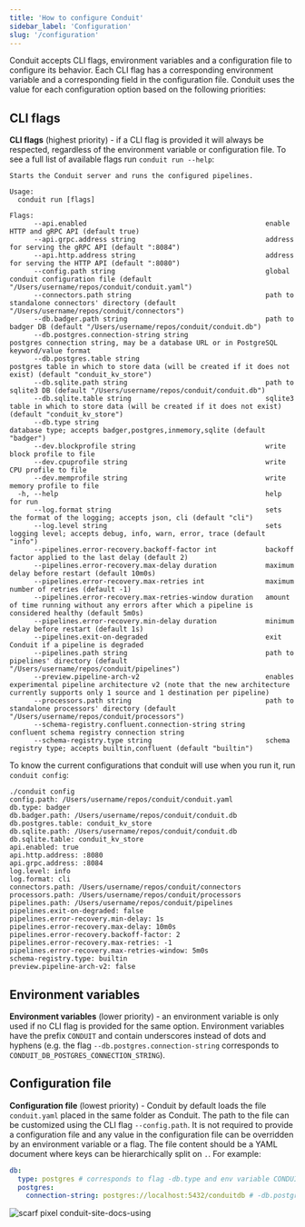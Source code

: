 ```yaml
---
title: 'How to configure Conduit'
sidebar_label: 'Configuration'
slug: '/configuration'
---
```


Conduit accepts CLI flags, environment variables and a configuration file to
configure its behavior. Each CLI flag has a corresponding environment variable
and a corresponding field in the configuration file. Conduit uses the value for
each configuration option based on the following priorities:

## CLI flags

 **CLI flags** (highest priority) - if a CLI flag is provided it will always be
  respected, regardless of the environment variable or configuration file. To
  see a full list of available flags run `conduit run --help`:

```text
Starts the Conduit server and runs the configured pipelines.

Usage:
  conduit run [flags]

Flags:
      --api.enabled                                            enable HTTP and gRPC API (default true)
      --api.grpc.address string                                address for serving the gRPC API (default ":8084")
      --api.http.address string                                address for serving the HTTP API (default ":8080")
      --config.path string                                     global conduit configuration file (default "/Users/username/repos/conduit/conduit.yaml")
      --connectors.path string                                 path to standalone connectors' directory (default "/Users/username/repos/conduit/connectors")
      --db.badger.path string                                  path to badger DB (default "/Users/username/repos/conduit/conduit.db")
      --db.postgres.connection-string string                   postgres connection string, may be a database URL or in PostgreSQL keyword/value format
      --db.postgres.table string                               postgres table in which to store data (will be created if it does not exist) (default "conduit_kv_store")
      --db.sqlite.path string                                  path to sqlite3 DB (default "/Users/username/repos/conduit/conduit.db")
      --db.sqlite.table string                                 sqlite3 table in which to store data (will be created if it does not exist) (default "conduit_kv_store")
      --db.type string                                         database type; accepts badger,postgres,inmemory,sqlite (default "badger")
      --dev.blockprofile string                                write block profile to file
      --dev.cpuprofile string                                  write CPU profile to file
      --dev.memprofile string                                  write memory profile to file
  -h, --help                                                   help for run
      --log.format string                                      sets the format of the logging; accepts json, cli (default "cli")
      --log.level string                                       sets logging level; accepts debug, info, warn, error, trace (default "info")
      --pipelines.error-recovery.backoff-factor int            backoff factor applied to the last delay (default 2)
      --pipelines.error-recovery.max-delay duration            maximum delay before restart (default 10m0s)
      --pipelines.error-recovery.max-retries int               maximum number of retries (default -1)
      --pipelines.error-recovery.max-retries-window duration   amount of time running without any errors after which a pipeline is considered healthy (default 5m0s)
      --pipelines.error-recovery.min-delay duration            minimum delay before restart (default 1s)
      --pipelines.exit-on-degraded                             exit Conduit if a pipeline is degraded
      --pipelines.path string                                  path to pipelines' directory (default "/Users/username/repos/conduit/pipelines")
      --preview.pipeline-arch-v2                               enables experimental pipeline architecture v2 (note that the new architecture currently supports only 1 source and 1 destination per pipeline)
      --processors.path string                                 path to standalone processors' directory (default "/Users/username/repos/conduit/processors")
      --schema-registry.confluent.connection-string string     confluent schema registry connection string
      --schema-registry.type string                            schema registry type; accepts builtin,confluent (default "builtin")
```

To know the current configurations that conduit will use when you run it, run `conduit config`:
```text
./conduit config
config.path: /Users/username/repos/conduit/conduit.yaml
db.type: badger
db.badger.path: /Users/username/repos/conduit/conduit.db
db.postgres.table: conduit_kv_store
db.sqlite.path: /Users/username/repos/conduit/conduit.db
db.sqlite.table: conduit_kv_store
api.enabled: true
api.http.address: :8080
api.grpc.address: :8084
log.level: info
log.format: cli
connectors.path: /Users/username/repos/conduit/connectors
processors.path: /Users/username/repos/conduit/processors
pipelines.path: /Users/username/repos/conduit/pipelines
pipelines.exit-on-degraded: false
pipelines.error-recovery.min-delay: 1s
pipelines.error-recovery.max-delay: 10m0s
pipelines.error-recovery.backoff-factor: 2
pipelines.error-recovery.max-retries: -1
pipelines.error-recovery.max-retries-window: 5m0s
schema-registry.type: builtin
preview.pipeline-arch-v2: false
```

## Environment variables

**Environment variables** (lower priority) - an environment variable is only
  used if no CLI flag is provided for the same option. Environment variables
  have the prefix `CONDUIT` and contain underscores instead of dots and
  hyphens (e.g. the flag `--db.postgres.connection-string` corresponds
  to `CONDUIT_DB_POSTGRES_CONNECTION_STRING`).

## Configuration file

**Configuration file** (lowest priority) - Conduit by default loads the
  file `conduit.yaml` placed in the same folder as Conduit. The path to the file
  can be customized using the CLI flag `--config.path`. It is not required to provide
  a configuration file and any value in the configuration file can be overridden
  by an environment variable or a flag. The file content should be a YAML
  document where keys can be hierarchically split on `.`. For example:

  ```yaml
  db:
    type: postgres # corresponds to flag -db.type and env variable CONDUIT_DB_TYPE
    postgres:
      connection-string: postgres://localhost:5432/conduitdb # -db.postgres.connection-string or CONDUIT_DB_POSTGRES_CONNECTION_STRING
  ```

![scarf pixel conduit-site-docs-using](https://static.scarf.sh/a.png?x-pxid=76d5981f-cd63-422b-8cf7-eab9e99f0cd3)